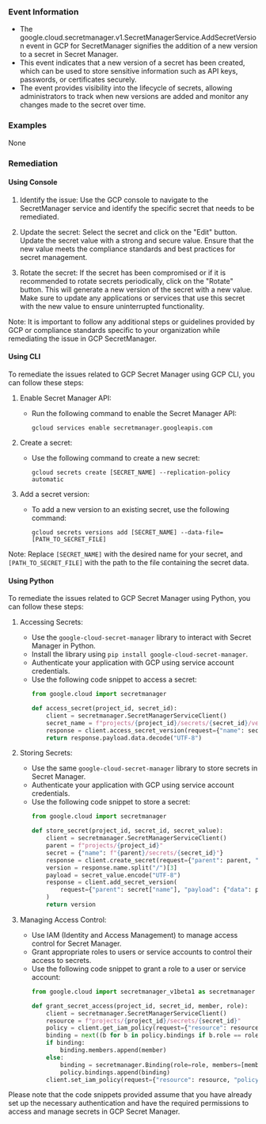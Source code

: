 
### Event Information

- The google.cloud.secretmanager.v1.SecretManagerService.AddSecretVersion event in GCP for SecretManager signifies the addition of a new version to a secret in Secret Manager.
- This event indicates that a new version of a secret has been created, which can be used to store sensitive information such as API keys, passwords, or certificates securely.
- The event provides visibility into the lifecycle of secrets, allowing administrators to track when new versions are added and monitor any changes made to the secret over time.


### Examples

None

### Remediation

#### Using Console

1. Identify the issue: Use the GCP console to navigate to the SecretManager service and identify the specific secret that needs to be remediated.

2. Update the secret: Select the secret and click on the "Edit" button. Update the secret value with a strong and secure value. Ensure that the new value meets the compliance standards and best practices for secret management.

3. Rotate the secret: If the secret has been compromised or if it is recommended to rotate secrets periodically, click on the "Rotate" button. This will generate a new version of the secret with a new value. Make sure to update any applications or services that use this secret with the new value to ensure uninterrupted functionality.

Note: It is important to follow any additional steps or guidelines provided by GCP or compliance standards specific to your organization while remediating the issue in GCP SecretManager.

#### Using CLI

To remediate the issues related to GCP Secret Manager using GCP CLI, you can follow these steps:

1. Enable Secret Manager API:
   - Run the following command to enable the Secret Manager API:
     ```
     gcloud services enable secretmanager.googleapis.com
     ```

2. Create a secret:
   - Use the following command to create a new secret:
     ```
     gcloud secrets create [SECRET_NAME] --replication-policy automatic
     ```

3. Add a secret version:
   - To add a new version to an existing secret, use the following command:
     ```
     gcloud secrets versions add [SECRET_NAME] --data-file=[PATH_TO_SECRET_FILE]
     ```

Note: Replace `[SECRET_NAME]` with the desired name for your secret, and `[PATH_TO_SECRET_FILE]` with the path to the file containing the secret data.

#### Using Python

To remediate the issues related to GCP Secret Manager using Python, you can follow these steps:

1. Accessing Secrets:
   - Use the `google-cloud-secret-manager` library to interact with Secret Manager in Python.
   - Install the library using `pip install google-cloud-secret-manager`.
   - Authenticate your application with GCP using service account credentials.
   - Use the following code snippet to access a secret:
     ```python
     from google.cloud import secretmanager

     def access_secret(project_id, secret_id):
         client = secretmanager.SecretManagerServiceClient()
         secret_name = f"projects/{project_id}/secrets/{secret_id}/versions/latest"
         response = client.access_secret_version(request={"name": secret_name})
         return response.payload.data.decode("UTF-8")
     ```

2. Storing Secrets:
   - Use the same `google-cloud-secret-manager` library to store secrets in Secret Manager.
   - Authenticate your application with GCP using service account credentials.
   - Use the following code snippet to store a secret:
     ```python
     from google.cloud import secretmanager

     def store_secret(project_id, secret_id, secret_value):
         client = secretmanager.SecretManagerServiceClient()
         parent = f"projects/{project_id}"
         secret = {"name": f"{parent}/secrets/{secret_id}"}
         response = client.create_secret(request={"parent": parent, "secret": secret})
         version = response.name.split("/")[3]
         payload = secret_value.encode("UTF-8")
         response = client.add_secret_version(
             request={"parent": secret["name"], "payload": {"data": payload}}
         )
         return version
     ```

3. Managing Access Control:
   - Use IAM (Identity and Access Management) to manage access control for Secret Manager.
   - Grant appropriate roles to users or service accounts to control their access to secrets.
   - Use the following code snippet to grant a role to a user or service account:
     ```python
     from google.cloud import secretmanager_v1beta1 as secretmanager

     def grant_secret_access(project_id, secret_id, member, role):
         client = secretmanager.SecretManagerServiceClient()
         resource = f"projects/{project_id}/secrets/{secret_id}"
         policy = client.get_iam_policy(request={"resource": resource})
         binding = next((b for b in policy.bindings if b.role == role), None)
         if binding:
             binding.members.append(member)
         else:
             binding = secretmanager.Binding(role=role, members=[member])
             policy.bindings.append(binding)
         client.set_iam_policy(request={"resource": resource, "policy": policy})
     ```

Please note that the code snippets provided assume that you have already set up the necessary authentication and have the required permissions to access and manage secrets in GCP Secret Manager.

